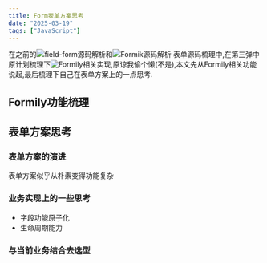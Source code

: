 ```yaml
---
title: Form表单方案思考
date: "2025-03-19"
tags: ["JavaScript"]
---
```


在之前的![field-form源码解析](https://icantunderstand.github.io/blogNew/blog/frontEndTool/rcForm)和![Formik源码解析](https://icantunderstand.github.io/blogNew/blog/frontEndTool/formik)
表单源码梳理中,在第三弹中原计划梳理下![Formily](https://formilyjs.org/zh-CN)相关实现,原谅我偷个懒(不是),本文先从Formily相关功能说起,最后梳理下自己在表单方案上的一点思考.

## Formily功能梳理



## 表单方案思考
### 表单方案的演进
表单方案似乎从朴素变得功能复杂

### 业务实现上的一些思考

* 字段功能原子化
* 生命周期能力

### 与当前业务结合去选型

















